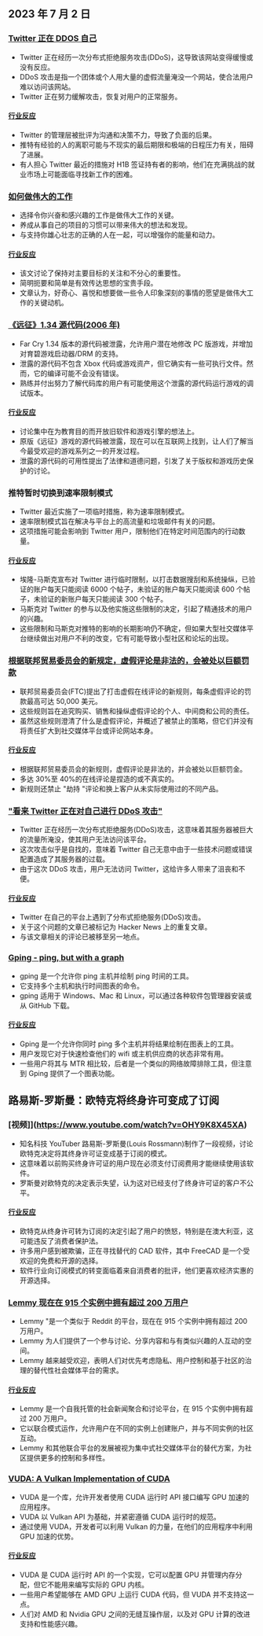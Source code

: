 

<CallToAction />

<Steps>

## 2023 年 7 月 2 日

### [Twitter 正在 DDOS 自己](https://sfba.social/@sysop408/110639435788921057)

- Twitter 正在经历一次分布式拒绝服务攻击(DDoS)，这导致该网站变得缓慢或没有反应。
- DDoS 攻击是指一个团体或个人用大量的虚假流量淹没一个网站，使合法用户难以访问该网站。
- Twitter 正在努力缓解攻击，恢复对用户的正常服务。

#### [行业反应](http://news.ycombinator.com/item?id=36553236)

- Twitter 的管理层被批评为沟通和决策不力，导致了负面的后果。
- 推特有经验的人的离职可能与不现实的最后期限和极端的日程压力有关，阻碍了进展。
- 有人担心 Twitter 最近的措施对 H1B 签证持有者的影响，他们在充满挑战的就业市场上可能面临寻找新工作的困难。

### [如何做伟大的工作](http://paulgraham.com/greatwork.html)

- 选择令你兴奋和感兴趣的工作是做伟大工作的关键。
- 养成从事自己的项目的习惯可以带来伟大的想法和发现。
- 与支持你雄心壮志的正确的人在一起，可以增强你的能量和动力。

#### [行业反应](http://news.ycombinator.com/item?id=36550615)

- 该文讨论了保持对主要目标的关注和不分心的重要性。
- 简明扼要和简单是有效传达思想的宝贵手段。
- 文章认为，好奇心、喜悦和想要做一些令人印象深刻的事情的愿望是做伟大工作的关键动机。

### [《远征》1.34 源代码(2006 年)](https://archive.org/details/far-cry-1.34-complete)

- Far Cry 1.34 版本的源代码被泄露，允许用户潜在地修改 PC 版游戏，并增加对育碧游戏启动器/DRM 的支持。
- 泄露的源代码不包含 Xbox 代码或游戏资产，但它确实有一些可执行文件。然而，它的编译可能不会没有错误。
- 熟练并付出努力了解代码库的用户有可能使用这个泄露的源代码运行游戏的调试版本。

#### [行业反应](http://news.ycombinator.com/item?id=36547801)

- 讨论集中在为教育目的而开放旧软件和游戏引擎的想法上。
- 原版《远征》游戏的源代码被泄露，现在可以在互联网上找到，让人们了解当今最受欢迎的游戏系列之一的开发过程。
- 泄露的源代码的可用性提出了法律和道德问题，引发了关于版权和游戏历史保护的讨论。

### 推特暂时切换到速率限制模式

- Twitter 最近实施了一项临时措施，称为速率限制模式。
- 速率限制模式旨在解决与平台上的高流量和垃圾邮件有关的问题。
- 这项措施可能会影响到 Twitter 用户，限制他们在特定时间范围内的行动数量。

#### [行业反应](http://news.ycombinator.com/item?id=36552324)

- 埃隆-马斯克宣布对 Twitter 进行临时限制，以打击数据搜刮和系统操纵，已验证的账户每天只能阅读 6000 个帖子，未验证的账户每天只能阅读 600 个帖子，未验证的新账户每天只能阅读 300 个帖子。
- 马斯克对 Twitter 的参与以及他实施这些限制的决定，引起了精通技术的用户的兴趣。
- 这些限制和马斯克对推特的影响的长期影响仍不确定，但如果大型社交媒体平台继续做出对用户不利的改变，它有可能导致小型社区和论坛的出现。

### [根据联邦贸易委员会的新规定，虚假评论是非法的，会被处以巨额罚款](https://www.washingtonpost.com/technology/2023/06/30/fake-reviews-online-ftc/)

- 联邦贸易委员会(FTC)提出了打击虚假在线评论的新规则，每条虚假评论的罚款最高可达 50,000 美元。
- 这些规则旨在追究购买、销售和操纵虚假评论的个人、中间商和公司的责任。
- 虽然这些规则澄清了什么是虚假评论，并概述了被禁止的策略，但它们并没有将责任扩大到社交媒体平台或评论网站本身。

#### [行业反应](http://news.ycombinator.com/item?id=36556228)

- 根据联邦贸易委员会的新规则，虚假评论是非法的，并会被处以巨额罚金。
- 多达 30%至 40%的在线评论是捏造的或不真实的。
- 新规则还禁止 "劫持 "评论和换上客户从未实际使用过的不同产品。

### ["看来 Twitter 正在对自己进行 DDoS 攻击"](https://sfba.social/@sysop408/110639474671754723)

- Twitter 正在经历一次分布式拒绝服务(DDoS)攻击，这意味着其服务器被巨大的流量所淹没，使其用户无法访问该平台。
- 这次攻击似乎是自找的，意味着 Twitter 自己无意中由于一些技术问题或错误配置造成了其服务器的过载。
- 由于这次 DDoS 攻击，用户无法访问 Twitter，这给许多人带来了沮丧和不便。

#### [行业反应](http://news.ycombinator.com/item?id=36553762)

- Twitter 在自己的平台上遇到了分布式拒绝服务(DDoS)攻击。
- 关于这个问题的文章已被标记为 Hacker News 上的重复文章。
- 与该文章相关的评论已被移至另一地点。

### [Gping - ping, but with a graph](https://github.com/orf/gping)

- gping 是一个允许你 ping 主机并绘制 ping 时间的工具。
- 它支持多个主机和执行时间图表的命令。
- gping 适用于 Windows、Mac 和 Linux，可以通过各种软件包管理器安装或从 GitHub 下载。

#### [行业反应](http://news.ycombinator.com/item?id=36548676)

- Gping 是一个允许你同时 ping 多个主机并将结果绘制在图表上的工具。
- 用户发现它对于快速检查他们的 wifi 或主机供应商的状态非常有用。
- 一些用户将其与 MTR 相比较，后者是一个类似的网络故障排除工具，但注意到 Gping 提供了一个图表功能。

## 路易斯-罗斯曼：欧特克将终身许可变成了订阅

### [视频]](https://www.youtube.com/watch?v=OHY9K8X45XA)

- 知名科技 YouTuber 路易斯-罗斯曼(Louis Rossmann)制作了一段视频，讨论欧特克决定将其终身许可证变成基于订阅的模式。
- 这意味着以前购买终身许可证的用户现在必须支付订阅费用才能继续使用该软件。
- 罗斯曼对欧特克的决定表示失望，认为这对已经支付了终身许可证的客户不公平。

#### [行业反应](http://news.ycombinator.com/item?id=36547864)

- 欧特克从终身许可转为订阅的决定引起了用户的愤怒，特别是在澳大利亚，这可能违反了消费者保护法。
- 许多用户感到被欺骗，正在寻找替代的 CAD 软件，其中 FreeCAD 是一个受欢迎的免费和开源的选择。
- 软件行业向订阅模式的转变面临着来自消费者的批评，他们更喜欢经济实惠的开源选择。

### [Lemmy 现在在 915 个实例中拥有超过 200 万用户](https://lemmymap.feddit.de)

- Lemmy "是一个类似于 Reddit 的平台，现在在 915 个实例中拥有超过 200 万用户。
- Lemmy 为人们提供了一个参与讨论、分享内容和与有类似兴趣的人互动的空间。
- Lemmy 越来越受欢迎，表明人们对优先考虑隐私、用户控制和基于社区的治理的替代性社会媒体平台的需求。

#### [行业反应](http://news.ycombinator.com/item?id=36546425)

- Lemmy 是一个自我托管的社会新闻聚合和讨论平台，在 915 个实例中拥有超过 200 万用户。
- 它以联合模式运作，允许用户在不同的实例上创建账户，并与不同实例的社区互动。
- Lemmy 和其他联合平台的发展被视为集中式社交媒体平台的替代方案，为社区提供更多的控制和多样性。

### [VUDA: A Vulkan Implementation of CUDA](https://github.com/jgbit/vuda)

- VUDA 是一个库，允许开发者使用 CUDA 运行时 API 接口编写 GPU 加速的应用程序。
- VUDA 以 Vulkan API 为基础，并紧密遵循 CUDA 运行时的规范。
- 通过使用 VUDA，开发者可以利用 Vulkan 的力量，在他们的应用程序中利用 GPU 加速的优势。

#### [行业反应](http://news.ycombinator.com/item?id=36549637)

- VUDA 是 CUDA 运行时 API 的一个实现，它可以配置 GPU 并管理内存分配，但它不能用来编写实际的 GPU 内核。
- 一些用户希望能够在 AMD GPU 上运行 CUDA 代码，但 VUDA 并不支持这一点。
- 人们对 AMD 和 Nvidia GPU 之间的无缝互操作层，以及对 GPU 计算的改进支持和性能感兴趣。

</Steps>
